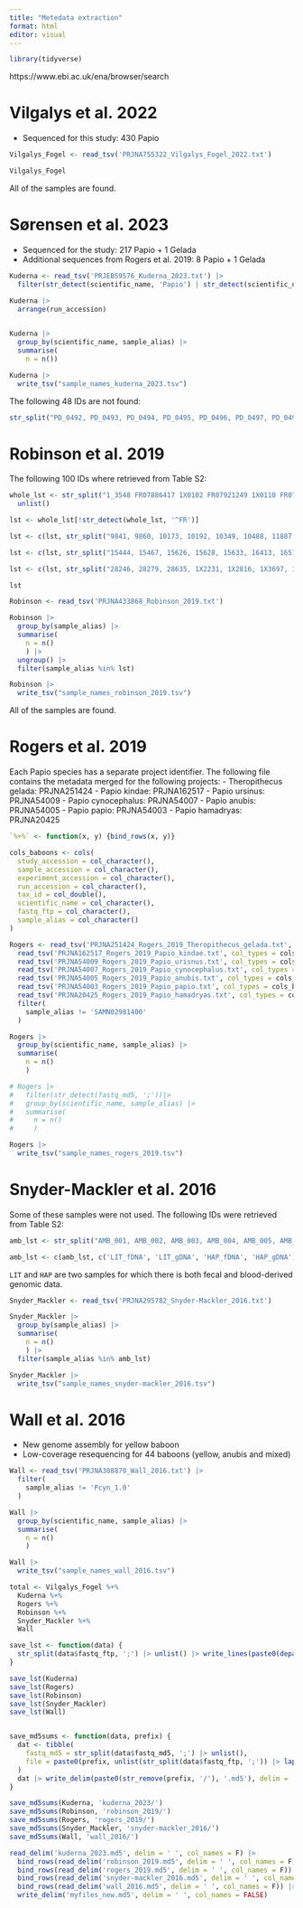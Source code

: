 ```yaml
---
title: "Metedata extraction"
format: html
editor: visual
---
```


```r

library(tidyverse)

```

https://www.ebi.ac.uk/ena/browser/search

# Vilgalys et al. 2022

-   Sequenced for this study: 430 Papio

```r

Vilgalys_Fogel <- read_tsv('PRJNA755322_Vilgalys_Fogel_2022.txt') 

Vilgalys_Fogel

```

All of the samples are found.

# Sørensen et al. 2023

-   Sequenced for the study: 217 Papio + 1 Gelada
-   Additional sequences from Rogers et al. 2019: 8 Papio + 1 Gelada

```r

Kuderna <- read_tsv('PRJEB59576_Kuderna_2023.txt') |> 
  filter(str_detect(scientific_name, 'Papio') | str_detect(scientific_name, 'gelada')) 

Kuderna |> 
  arrange(run_accession) 
  

Kuderna |> 
  group_by(scientific_name, sample_alias) |> 
  summarise(
    n = n())

Kuderna |> 
  write_tsv("sample_names_kuderna_2023.tsv")

```

The following 48 IDs are not found:

```r

str_split("PD_0492, PD_0493, PD_0494, PD_0495, PD_0496, PD_0497, PD_0498, PD_0499, PD_0500, PD_0501, PD_0502, PD_0503, PD_0504, PD_0505, PD_0506, PD_0507, PD_0508, PD_0509, PD_0637, PD_0641, PD_0642, PD_0649, PD_0650, PD_0651, PD_0652, PD_0653, PD_0654, PD_0658, PD_0659, PD_0662, PD_0674, PD_0675, PD_0676, PD_0677, PD_0678, PD_0679, PD_0680, PD_0681, PD_0682, PD_0683, PD_0684, PD_0685, PD_0686, PD_0687, PD_0688, PD_0689, PD_0690, PD_0691", ', ') |> unlist()

```

# Robinson et al. 2019

The following 100 IDs where retrieved from Table S2:

```r

whole_lst <- str_split("1_3548 FR07886417 1X0102 FR07921249 1X0110 FR07921242 1X1734 FR07921233 1X2049 FR07921237 1X2208 FR07886421 1X2304 FR07921251 1X3576 FR07921203 1_1979 FR07921245 1X0014 FR07886416 1X0026 FR07921246 1X0035 FR07886425 1X0153 FR07886426 1X0576 FR07886409 1X0580 FR07886405 1X0808 FR07921241 1X0812 FR07886420 1X0832 FR07921221 1X0951 FR07886413 1X1032 FR07921215 1X1125 FR07921272 1X1126 FR07921226 1X1146 FR07921240 1X1152 FR07886411 1X1181 FR07921270 1X1672 FR07921258 1X1700 FR07921265 1X1765 FR07921266 1X1939 FR07921262 1X1947 FR07921235 1X2891 FR07919467 1X3162 FR07921212 1X4384 FR07921206 6716 FR07918883 7091 FR07886418 7158 FR07886424 7937 FR07937957 8170 FR07918874 8344 FR07886410 8465 FR07886414 8653 FR07886404 8780 FR07918882 9562 FR07918881 9656 FR07937989", ' ') |> 
  unlist() 

lst <- whole_lst[!str_detect(whole_lst, '^FR')] 

lst <- c(lst, str_split("9841, 9860, 10173, 10192, 10349, 10488, 11887, 12242, 13245, 13644, 14022, 14182, 14276, 14460, 14652, 14712, 14925, 14930, 14959, 15009, 15107, 15150, 15156, 15190, 15197, 15421", ', ') |> unlist())

lst <- c(lst, str_split("15444, 15467, 15626, 15628, 15633, 16413, 16517, 17199, 18385, 18929, 19207, 25347, 19181, 19348, 26196, 26988, 27351", ', ') |> unlist())

lst <- c(lst, str_split("28246, 28279, 28635, 1X2231, 1X2816, 1X3697, 1X3796, 1X3822, 1X3837, 1X4179, 1X4209, 1X4777, 1X4853", ', ') |> unlist())

lst

```

```r

Robinson <- read_tsv('PRJNA433868_Robinson_2019.txt') 

Robinson |> 
  group_by(sample_alias) |> 
  summarise(
    n = n()
    ) |> 
  ungroup() |> 
  filter(sample_alias %in% lst) 

Robinson |> 
  write_tsv("sample_names_robinson_2019.tsv")

```

All of the samples are found.

# Rogers et al. 2019

Each Papio species has a separate project identifier. The following file contains the metadata merged for the following projects: - Theropithecus gelada: PRJNA251424 - Papio kindae: PRJNA162517 - Papio ursinus: PRJNA54009 - Papio cynocephalus: PRJNA54007 - Papio anubis: PRJNA54005 - Papio papio: PRJNA54003 - Papio hamadryas: PRJNA20425

```r

`%+%` <- function(x, y) {bind_rows(x, y)}

cols_baboons <- cols(
  study_accession = col_character(),
  sample_accession = col_character(),
  experiment_accession = col_character(),
  run_accession = col_character(),
  tax_id = col_double(),
  scientific_name = col_character(),
  fastq_ftp = col_character(),
  sample_alias = col_character()
)

Rogers <- read_tsv('PRJNA251424_Rogers_2019_Theropithecus_gelada.txt', col_types = cols_baboons) %+%
  read_tsv('PRJNA162517_Rogers_2019_Papio_kindae.txt', col_types = cols_baboons) %+%
  read_tsv('PRJNA54009_Rogers_2019_Papio_urisnus.txt', col_types = cols_baboons) %+%
  read_tsv('PRJNA54007_Rogers_2019_Papio_cynocephalus.txt', col_types = cols_baboons) %+%
  read_tsv('PRJNA54005_Rogers_2019_Papio_anubis.txt', col_types = cols_baboons) %+%
  read_tsv('PRJNA54003_Rogers_2019_Papio_papio.txt', col_types = cols_baboons) %+%
  read_tsv('PRJNA20425_Rogers_2019_Papio_hamadryas.txt', col_types = cols_baboons) |> 
  filter(
    sample_alias != 'SAMN02981400'
  )

Rogers |> 
  group_by(scientific_name, sample_alias) |> 
  summarise(
    n = n()
    ) 

# Rogers |> 
#   filter(str_detect(fastq_md5, ';'))|> 
#   group_by(scientific_name, sample_alias) |> 
#   summarise(
#     n = n()
#     ) 

Rogers |> 
  write_tsv("sample_names_rogers_2019.tsv")


```

# Snyder-Mackler et al. 2016

Some of these samples were not used. The following IDs were retrieved from Table S2:

```r

amb_lst <- str_split("AMB_001, AMB_002, AMB_003, AMB_004, AMB_005, AMB_006, AMB_007, AMB_008, AMB_009, AMB_010, AMB_011, AMB_012, AMB_013, AMB_014, AMB_015, AMB_016, AMB_017, AMB_018, AMB_019, AMB_020, AMB_021, AMB_022, AMB_023, AMB_024, AMB_025, AMB_026, AMB_027, AMB_028, AMB_029, AMB_030, AMB_031, AMB_032, AMB_033, AMB_034, AMB_035, AMB_036, AMB_037, AMB_038, AMB_039, AMB_040, AMB_041, AMB_042, AMB_043, AMB_044, AMB_045, AMB_046, AMB_047, AMB_048, AMB_049, AMB_050, AMB_051, AMB_052, GK_003, GK_004, GK_005, GK_008, GK_009, GK_010, GK_011, GK_012", ', ') |> unlist()

amb_lst <- c(amb_lst, c('LIT_fDNA', 'LIT_gDNA', 'HAP_fDNA', 'HAP_gDNA'))

```

`LIT` and `HAP` are two samples for which there is both fecal and blood-derived genomic data.

```r

Snyder_Mackler <- read_tsv('PRJNA295782_Snyder-Mackler_2016.txt') 

Snyder_Mackler |>
  group_by(sample_alias) |> 
  summarise(
    n = n()
    ) |> 
  filter(sample_alias %in% amb_lst)

Snyder_Mackler |> 
  write_tsv("sample_names_snyder-mackler_2016.tsv")

```

# Wall et al. 2016

-   New genome assembly for yellow baboon
-   Low-coverage resequencing for 44 baboons (yellow, anubis and mixed)

```r

Wall <- read_tsv('PRJNA308870_Wall_2016.txt') |> 
  filter(
    sample_alias != 'Pcyn_1.0'
  )

Wall |>
  group_by(scientific_name, sample_alias) |> 
  summarise(
    n = n()
    ) 

Wall |> 
  write_tsv("sample_names_wall_2016.tsv")

```

```r

total <- Vilgalys_Fogel %+% 
  Kuderna %+% 
  Rogers %+% 
  Robinson %+% 
  Snyder_Mackler %+% 
  Wall

save_lst <- function(data) {
  str_split(data$fastq_ftp, ';') |> unlist() |> write_lines(paste0(deparse(substitute(data)), '.txt'))
}

save_lst(Kuderna)
save_lst(Rogers)
save_lst(Robinson)
save_lst(Snyder_Mackler)
save_lst(Wall)



```

```r

save_md5sums <- function(data, prefix) {
  dat <- tibble(
    fastq_md5 = str_split(data$fastq_md5, ';') |> unlist(),
    file = paste0(prefix, unlist(str_split(data$fastq_ftp, ';')) |> lapply(function(x){unlist(str_split(x, '/'))[length(unlist(str_split(x, '/')))]}) |> unlist())
  )
  dat |> write_delim(paste0(str_remove(prefix, '/'), '.md5'), delim = ' ', col_names = FALSE)
}

save_md5sums(Kuderna, 'kuderna_2023/') 
save_md5sums(Robinson, 'robinson_2019/')
save_md5sums(Rogers, 'rogers_2019/')
save_md5sums(Snyder_Mackler, 'snyder-mackler_2016/')
save_md5sums(Wall, 'wall_2016/')

read_delim('kuderna_2023.md5', delim = ' ', col_names = F) |> 
  bind_rows(read_delim('robinson_2019.md5', delim = ' ', col_names = F)) |>
  bind_rows(read_delim('rogers_2019.md5', delim = ' ', col_names = F)) |> 
  bind_rows(read_delim('snyder-mackler_2016.md5', delim = ' ', col_names = F)) |> 
  bind_rows(read_delim('wall_2016.md5', delim = ' ', col_names = F)) |> 
  write_delim('myfiles_new.md5', delim = ' ', col_names = FALSE)

```
